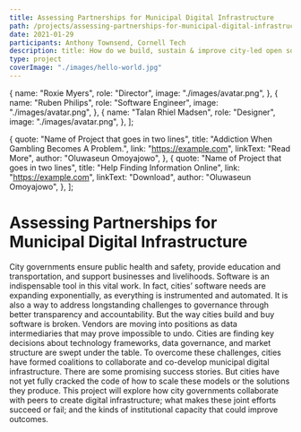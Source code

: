 ```yaml
---
title: Assessing Partnerships for Municipal Digital Infrastructure
path: /projects/assessing-partnerships-for-municipal-digital-infrastructure
date: 2021-01-29
participants: Anthony Townsend, Cornell Tech
description: title: How do we build, sustain & improve city-led open source infrastructure projects?
type: project
coverImage: "./images/hello-world.jpg"
---
```


  {
    name: "Roxie Myers",
    role: "Director",
    image: "./images/avatar.png",
  },
  {
    name: "Ruben Philips",
    role: "Software Engineer",
    image: "./images/avatar.png",
  },
  {
    name: "Talan Rhiel Madsen",
    role: "Designer",
    image: "./images/avatar.png",
  },
];

  {
    quote: "Name of Project that goes in two lines",
    title: "Addiction When Gambling Becomes A Problem.",
    link: "https://example.com",
    linkText: "Read More",
    author: "Oluwaseun Omoyajowo",
  },
  {
    quote: "Name of Project that goes in two lines",
    title: "Help Finding Information Online",
    link: "https://example.com",
    linkText: "Download",
    author: "Oluwaseun Omoyajowo",
  },
];

# Assessing Partnerships for Municipal Digital Infrastructure

City governments ensure public health and safety, provide education and transportation, and support businesses and livelihoods. Software is an indispensable tool in this vital work. In fact, cities’ software needs are expanding exponentially, as everything is instrumented and automated. It is also a way to address longstanding challenges to governance through better transparency and accountability. But the way cities build and buy software is broken. Vendors are moving into positions as data intermediaries that may prove impossible to undo. Cities are finding key decisions about technology frameworks, data governance, and market structure are swept under the table. To overcome these challenges, cities have formed coalitions to collaborate and co-develop municipal digital infrastructure. There are some promising success stories. But cities have not yet fully cracked the code of how to scale these models or the solutions they produce. This project will explore how city governments collaborate with peers to create digital infrastructure; what makes these joint efforts succeed or fail; and the kinds of institutional capacity that could improve outcomes.
